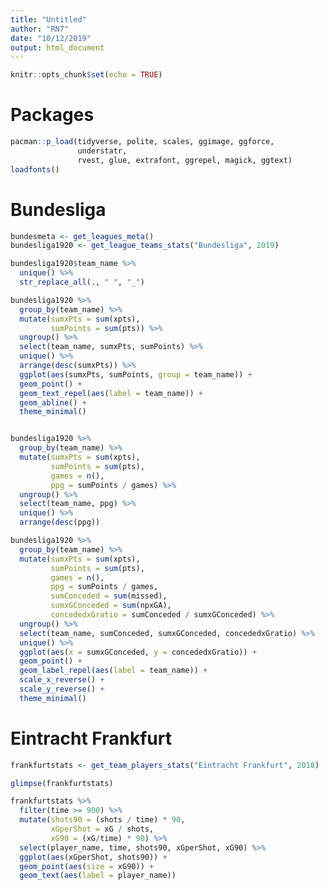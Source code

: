 ```yaml
---
title: "Untitled"
author: "RN7"
date: "10/12/2019"
output: html_document
---
```


```r
knitr::opts_chunk$set(echo = TRUE)
```

# Packages

```r
pacman::p_load(tidyverse, polite, scales, ggimage, ggforce,
               understatr,
               rvest, glue, extrafont, ggrepel, magick, ggtext)
loadfonts()
```

# Bundesliga

```r
bundesmeta <- get_leagues_meta()
bundesliga1920 <- get_league_teams_stats("Bundesliga", 2019)
```

```r
bundesliga1920$team_name %>% 
  unique() %>% 
  str_replace_all(., " ", "_")
```


```r
bundesliga1920 %>% 
  group_by(team_name) %>% 
  mutate(sumxPts = sum(xpts),
         sumPoints = sum(pts)) %>% 
  ungroup() %>% 
  select(team_name, sumxPts, sumPoints) %>% 
  unique() %>% 
  arrange(desc(sumxPts)) %>% 
  ggplot(aes(sumxPts, sumPoints, group = team_name)) +
  geom_point() +
  geom_text_repel(aes(label = team_name)) +
  geom_abline() +
  theme_minimal()


bundesliga1920 %>% 
  group_by(team_name) %>% 
  mutate(sumxPts = sum(xpts),
         sumPoints = sum(pts),
         games = n(),
         ppg = sumPoints / games) %>% 
  ungroup() %>% 
  select(team_name, ppg) %>% 
  unique() %>% 
  arrange(desc(ppg))

bundesliga1920 %>% 
  group_by(team_name) %>% 
  mutate(sumxPts = sum(xpts),
         sumPoints = sum(pts),
         games = n(),
         ppg = sumPoints / games,
         sumConceded = sum(missed),
         sumxGConceded = sum(npxGA),
         concededxGratio = sumConceded / sumxGConceded) %>% 
  ungroup() %>% 
  select(team_name, sumConceded, sumxGConceded, concededxGratio) %>% 
  unique() %>% 
  ggplot(aes(x = sumxGConceded, y = concededxGratio)) +
  geom_point() +
  geom_label_repel(aes(label = team_name)) +
  scale_x_reverse() +
  scale_y_reverse() + 
  theme_minimal()
```






# Eintracht Frankfurt

```r
frankfurtstats <- get_team_players_stats("Eintracht Frankfurt", 2018)
```

```r
glimpse(frankfurtstats)
```


```r
frankfurtstats %>% 
  filter(time >= 900) %>% 
  mutate(shots90 = (shots / time) * 90,
         xGperShot = xG / shots,
         xG90 = (xG/time) * 90) %>% 
  select(player_name, time, shots90, xGperShot, xG90) %>% 
  ggplot(aes(xGperShot, shots90)) +
  geom_point(aes(size = xG90)) +
  geom_text(aes(label = player_name))
```

